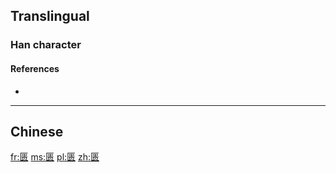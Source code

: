 {{also|匱}}

==Translingual==

===Han character===
{{Han char|rn=22|rad=匚|as=09|sn=11|four=|canj=SLMO|ids=⿷匚贵}}

====References====
* {{Han ref|kx=0154.091|hdz=10087.090|uh=532E|ud=21294}}

----

==Chinese==
{{zh-see|匱}}

[[fr:匮]]
[[ms:匮]]
[[pl:匮]]
[[zh:匮]]